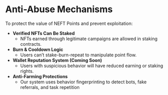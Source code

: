 # Anti-Abuse Mechanisms

To protect the value of NEFT Points and prevent exploitation:

* **Verified NFTs Can Be Staked**
  * NFTs earned through legitimate campaigns are allowed in staking contracts.
* **Burn & Cooldown Logic**
  * Users can’t stake-burn-repeat to manipulate point flow.
* **Wallet Reputation System (Coming Soon)**
  * Users with suspicious behavior will have reduced earning or staking rights.
* **Anti-Farming Protections**
  * Our system uses behavior fingerprinting to detect bots, fake referrals, and task repetition

####

